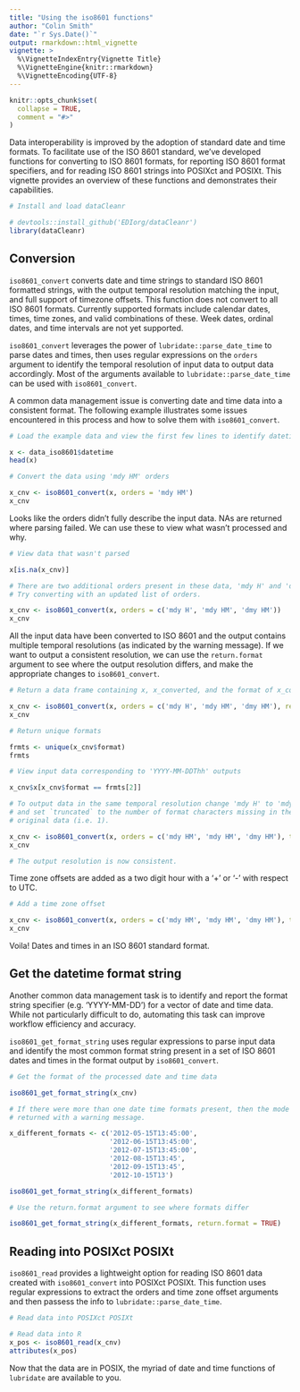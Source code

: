```yaml
---
title: "Using the iso8601 functions"
author: "Colin Smith"
date: "`r Sys.Date()`"
output: rmarkdown::html_vignette
vignette: >
  %\VignetteIndexEntry{Vignette Title}
  %\VignetteEngine{knitr::rmarkdown}
  %\VignetteEncoding{UTF-8}
---
```


```r
knitr::opts_chunk$set(
  collapse = TRUE,
  comment = "#>"
)
```

Data interoperability is improved by the adoption of standard date and time formats. To facilitate use of the ISO 8601 standard, we've developed functions for converting to ISO 8601 formats, for reporting ISO 8601 format specifiers, and for reading ISO 8601 strings into POSIXct and POSIXt. This vignette provides an overview of these functions and demonstrates their capabilities.

```r
# Install and load dataCleanr

# devtools::install_github('EDIorg/dataCleanr')
library(dataCleanr)

```

## Conversion

`iso8601_convert` converts date and time strings to standard ISO 8601 formatted strings, with the output temporal resolution matching the input, and full support of timezone offsets. This function does not convert to all ISO 8601 formats. Currently supported formats include calendar dates, times, time zones, and valid combinations of these. Week dates, ordinal dates, and time intervals are not yet supported.

`iso8601_convert` leverages the power of `lubridate::parse_date_time` to parse dates and times, then uses regular expressions on the `orders` argument to identify the temporal resolution of input data to output data accordingly. Most of the arguments available to `lubridate::parse_date_time` can be used with `iso8601_convert`.

A common data management issue is converting date and time data into a consistent format. The following example illustrates some issues encountered in this process and how to solve them with `iso8601_convert`.

```r
# Load the example data and view the first few lines to identify datetime orders

x <- data_iso8601$datetime
head(x)

# Convert the data using 'mdy HM' orders

x_cnv <- iso8601_convert(x, orders = 'mdy HM')
x_cnv
```

Looks like the orders didn't fully describe the input data. NAs are returned where parsing failed. We can use these to view what wasn't processed and why.

```r
# View data that wasn't parsed

x[is.na(x_cnv)]

# There are two additional orders present in these data, 'mdy H' and 'dmy HM'.
# Try converting with an updated list of orders.

x_cnv <- iso8601_convert(x, orders = c('mdy H', 'mdy HM', 'dmy HM'))
x_cnv
```

All the input data have been converted to ISO 8601 and the output contains multiple temporal resolutions (as indicated by the warning message). If we want to output a consistent resolution, we can use the `return.format` argument to see where the output resolution differs, and make the appropriate changes to `iso8601_convert`.

```r
# Return a data frame containing x, x_converted, and the format of x_converted.

x_cnv <- iso8601_convert(x, orders = c('mdy H', 'mdy HM', 'dmy HM'), return.format = TRUE)
x_cnv

# Return unique formats

frmts <- unique(x_cnv$format)
frmts

# View input data corresponding to 'YYYY-MM-DDThh' outputs

x_cnv$x[x_cnv$format == frmts[2]]

# To output data in the same temporal resolution change 'mdy H' to 'mdy HM' 
# and set `truncated` to the number of format characters missing in the 
# original data (i.e. 1).

x_cnv <- iso8601_convert(x, orders = c('mdy HM', 'mdy HM', 'dmy HM'), truncated = 1)
x_cnv

# The output resolution is now consistent.

```

Time zone offsets are added as a two digit hour with a '+' or '-' with respect to UTC.

```r
# Add a time zone offset

x_cnv <- iso8601_convert(x, orders = c('mdy HM', 'mdy HM', 'dmy HM'), truncated = 1, tz = '-05')
x_cnv
```

Voila! Dates and times in an ISO 8601 standard format.

## Get the datetime format string

Another common data management task is to identify and report the format string specifier (e.g. 'YYYY-MM-DD') for a vector of date and time data. While not particularly difficult to do, automating this task can improve workflow efficiency and accuracy. 

`iso8601_get_format_string` uses regular expressions to parse input data and identify the most common format string present in a set of ISO 8601 dates and times in the format output by `iso8601_convert`.

```r
# Get the format of the processed date and time data

iso8601_get_format_string(x_cnv)

# If there were more than one date time formats present, then the mode is 
# returned with a warning message.

x_different_formats <- c('2012-05-15T13:45:00', 
                         '2012-06-15T13:45:00', 
                         '2012-07-15T13:45:00', 
                         '2012-08-15T13:45', 
                         '2012-09-15T13:45', 
                         '2012-10-15T13')

iso8601_get_format_string(x_different_formats)

# Use the return.format argument to see where formats differ

iso8601_get_format_string(x_different_formats, return.format = TRUE)

```

## Reading into POSIXct POSIXt

`iso8601_read` provides a lightweight option for reading ISO 8601 data created with `iso8601_convert` into POSIXct POSIXt. This function uses regular expressions to extract the orders and time zone offset arguments and then passess the info to `lubridate::parse_date_time`.

```r
# Read data into POSIXct POSIXt

# Read data into R
x_pos <- iso8601_read(x_cnv)
attributes(x_pos)
```

Now that the data are in POSIX, the myriad of date and time functions of `lubridate` are available to you.
